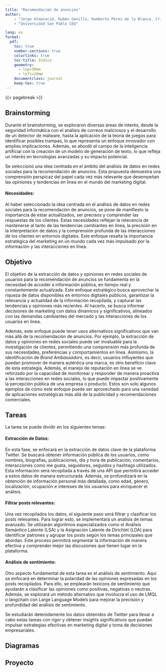 ```yaml
---
title: "Recomendación de anuncios"
author: 
    - "Jorge Almonacid, Rubén Genillo, Humberto Pérez de la Blanca, Cristina Suárez"
    - "Universidad San Pablo CEU"

lang: es
format:
  pdf:
    toc: true
    number-sections: true
    colorlinks: true
    toc-title: Indice
    geometry:
      - top=30mm
      - left=20mm
    documentclass: journal
    keep-tex: true
---
```


{{< pagebreak >}}

## Brainstorming

Durante el brainstorming, se exploraron diversas áreas de interés, desde la seguridad informática con el análisis de correos maliciosos y el desarrollo de un detector de malware, hasta la aplicación de la teoría de juegos para identificar posibles trampas, lo que representa un enfoque innovador con amplias implicaciones. Además, se abordó el campo de la inteligencia artificial con la creación de un modelo de generación de texto, lo que refleja un interés en tecnologías avanzadas y su impacto potencial.

Se seleccionó una idea centrada en el ámbito del análisis de datos en redes sociales para la recomendación de anuncios. Esta propuesta demuestra una comprensión perspicaz del papel cada vez más relevante que desempeñan las opiniones y tendencias en línea en el mundo del marketing digital.



#### Necesidades:

Al haber seleccionado la idea centrada en el análisis de datos en redes sociales para la recomendación de anuncios, se pone de manifiesto la importancia de estar actualizados, ser precisos y comprender las respuestas de los clientes. Estas necesidades reflejan la relevancia de mantenerse al tanto de las tendencias cambiantes en línea, la precisión en la interpretación de datos y la comprensión profunda de las interacciones de los clientes en entornos digitales. Este enfoque resalta la importancia estratégica del marketing en un mundo cada vez más impulsado por la información y las interacciones en línea.



## Objetivo

El objetivo de la extracción de datos y opiniones en redes sociales de usuarios para la recomendación de anuncios se fundamenta en la necesidad de acceder a información pública, en tiempo real y constantemente actualizada. Este enfoque estratégico busca aprovechar la riqueza de datos disponibles en entornos digitales públicos, garantizar la relevancia y actualidad de la información recopilada, y capturar las tendencias y opiniones más recientes. Al hacerlo, se busca informar decisiones de marketing con datos dinámicos y significativos, alineados con las demandas cambiantes del mercado y las interacciones de los usuarios en línea.


Además, este enfoque puede tener usos alternativos significativos que van más allá de la recomendación de anuncios. Por ejemplo, la extracción de datos y opiniones en redes sociales puede ser invaluable para la investigación de clientes, permitiendo una comprensión más profunda de sus necesidades, preferencias y comportamientos en línea. Asimismo, la identificación de *Brand Ambassadors*, es decir, usuarios influyentes que puedan promover de manera auténtica una marca, es otro beneficio clave de esta estrategia. Además, el manejo de reputación en línea se ve reforzado por la capacidad de monitorear y responder de manera proactiva a las interacciones en redes sociales, lo que puede impactar positivamente la percepción pública de una empresa o producto. Estos son solo algunos ejemplos de cómo este enfoque puede ser aprovechado para una variedad de aplicaciones estratégicas más allá de la publicidad y recomendaciones comerciales.



## Tareas

La tarea se puede dividir en los siguientes temas:

#### Extracción de Datos:
En esta fase, se enfocará en la extracción de datos clave de la plataforma Twitter. Se buscará obtener información pública de los usuarios, como nombres, biografías, publicaciones, día y hora de publicación, comentarios, interacciones como me gusta, seguidores, seguidos y hashtags utilizados. Esta información será recopilada a través de una API que permitirá acceder a estos datos de manera estructurada. Además, se profundizará en la obtención de información personal más detallada, como edad, género, localización, ocupación e intereses de los usuarios para enriquecer el análisis.

#### Filtrar posts relevantes:
Una vez recopilados los datos, el siguiente paso será filtrar y clasificar los posts relevantes. Para lograr esto, se implementará un análisis de temas avanzado. Se utilizarán algoritmos especializados como el Análisis Semántico Latente (LSA) y la Asignación Latente de Dirichlet (LDA) para identificar patrones y agrupar los posts según los temas principales que abordan. Este proceso permitirá segmentar la información de manera efectiva y comprender mejor las discusiones que tienen lugar en la plataforma.

#### Análisis de sentimiento:
Otro aspecto fundamental de esta tarea es el análisis de sentimiento. Aquí se enfocará en determinar la polaridad de las opiniones expresadas en los posts recopilados. Para ello, se emplearán lexicons de sentimiento que ayudarán a clasificar las opiniones como positivas, negativas o neutras. Además, se explorará un método alternativo que involucra el uso de LMQL o langchain con Large Language Models para mejorar la precisión y profundidad del análisis de sentimiento.

Se estudiarán detenidamente los datos obtenidos de Twitter para llevar a cabo estas tareas con rigor y obtener insights significativos que puedan impulsar estrategias efectivas en marketing digital y toma de decisiones empresariales.


## Diagramas




## Proyecto
